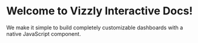 
<Meta title="Getting Started/About" />

# Welcome to Vizzly Interactive Docs!

We make it simple to build completely customizable dashboards with a native JavaScript component.
